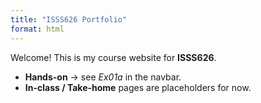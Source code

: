 ```yaml
---
title: "ISSS626 Portfolio"
format: html
---
```


Welcome! This is my course website for **ISSS626**.

-   **Hands-on** → see *Ex01a* in the navbar.
-   **In-class / Take-home** pages are placeholders for now.
